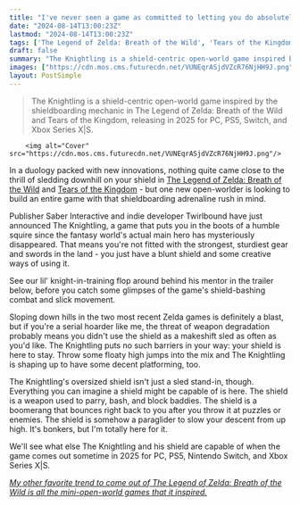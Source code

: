```yaml
---
title: "I've never seen a game as committed to letting you do absolutely everything with a shield as this Zelda: Breath of the Wild-inspired open-world"
date: "2024-08-14T13:00:23Z"
lastmod: "2024-08-14T13:00:23Z"
tags: ['The Legend of Zelda: Breath of the Wild', 'Tears of the Kingdom', 'The Knightling', 'Saber Interactive', 'Twirlbound']
draft: false
summary: "The Knightling is a shield-centric open-world game inspired by the shieldboarding mechanic in The Legend of Zelda: Breath of the Wild and Tears of the Kingdom, releasing in 2025 for PC, PS5, Switch, and Xbox Series X|S."
images: ["https://cdn.mos.cms.futurecdn.net/VUNEqrASjdVZcR76NjHH9J.png"]
layout: PostSimple
---
```

> The Knightling is a shield-centric open-world game inspired by the shieldboarding mechanic in The Legend of Zelda: Breath of the Wild and Tears of the Kingdom, releasing in 2025 for PC, PS5, Switch, and Xbox Series X|S.


        <img alt="Cover" src="https://cdn.mos.cms.futurecdn.net/VUNEqrASjdVZcR76NjHH9J.png"/>
        
In a duology packed with new innovations, nothing quite came close to the thrill of sledding downhill on your shield in [The Legend of Zelda: Breath of the Wild](https://www.gamesradar.com/legend-of-zelda-breath-of-the-wild-guide/) and [Tears of the Kingdom](https://www.gamesradar.com/legend-of-zelda-tears-of-the-kingdom-guide/) - but one new open-worlder is looking to build an entire game with that shieldboarding adrenaline rush in mind.

Publisher Saber Interactive and indie developer Twirlbound have just announced The Knightling, a game that puts you in the boots of a humble squire since the fantasy world's actual main hero has mysteriously disappeared. That means you're not fitted with the strongest, sturdiest gear and swords in the land - you just have a blunt shield and some creative ways of using it. 

See our lil' knight-in-training flop around behind his mentor in the trailer below, before you catch some glimpses of the game's shield-bashing combat and slick movement.

Sloping down hills in the two most recent Zelda games is definitely a blast, but if you're a serial hoarder like me, the threat of weapon degradation probably means you didn't use the shield as a makeshift sled as often as you'd like. The Knightling puts no such barriers in your way: your shield is here to stay. Throw some floaty high jumps into the mix and The Knightling is shaping up to have some decent platforming, too.

The Knightling's oversized shield isn't just a sled stand-in, though. Everything you can imagine a shield might be capable of is here. The shield is a weapon used to parry, bash, and block baddies. The shield is a boomerang that bounces right back to you after you throw it at puzzles or enemies. The shield is somehow a paraglider to slow your descent from up high. It's bonkers, but I'm totally here for it.

We'll see what else The Knightling and his shield are capable of when the game comes out sometime in 2025 for PC, PS5, Nintendo Switch, and Xbox Series X|S.

[<em>My other favorite trend to come out of The Legend of Zelda: Breath of the Wild is all the mini-open-world games that it inspired.</em>](https://www.gamesradar.com/games/open-world/my-favorite-thing-about-breath-of-the-wild-is-all-the-mini-open-worlds-it-inspired-and-another-one-just-hit-steam-with-near-perfect-reviews/)
        